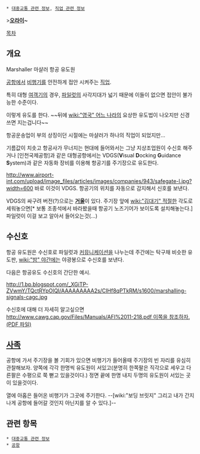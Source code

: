  * [[대중교통 관련 정보]], [[직업 관련 정보]]

>'''[[오라이]]~'''

[[목차]]
== 개요 ==
Marshaller
마샬러
항공 유도원

[[공항]]에서 [[비행기]]를 안전하게 접안 시켜주는 [[직업]].

특히 대형 [[여객기]]의 경우, [[파일럿]]의 사각지대가 넓기 때문에 이들이 없으면 접안이 불가능한 수준이다.

{{{#!html
<iframe width="600" height="338" src="//www.youtube.com/embed/yDwl0RZSoUU?rel=0" frameborder="0" allowfullscreen></iframe>
}}}
{{{#!html
<iframe width="600" height="450" src="//www.youtube.com/embed/ckungdXf6fE?rel=0" frameborder="0" allowfullscreen></iframe>
}}}
이렇게 유도를 한다. ~~뒤에 [[wiki:"영국" 어느 나라]]의 요상한 유도법이 나오지만 신경쓰면 지는겁니다~~

항공운송업이 부의 상징이던 시절에는 마샬러가 하나의 직업이 되었지만...

기름값이 치솟고 항공사가 무너지는 현대에 들어와서는 그냥 지상조업원이 수신호 해주거나 [인천국제공항]과 같은 대형공항에서는 VDGS('''V'''isual '''D'''ocking '''G'''uidance '''S'''ystem)과 같은 자동화 장비를 이용해 항공기를 주기장으로 유도한다.

http://www.airport-int.com/upload/image_files/articles/images/companies/943/safegate-l.jpg?width=600
바로 이것이 VDGS. 항공기의 위치를 자동으로 감지해서 신호를 보낸다.

VDGS의 싸구려 버전(?)으로는 '''[[거울]]'''이 있다. 주기장 앞에 [[wiki:"김대기" 적절한]] 각도로 세워놓으면[* 보통 조종석에서 바라봤을때 항공기 노즈기어가 보이도록 설치해놓는다.] 파일럿이 이걸 보고 알아서 들어오는것(...)
   
== 수신호 ==
항공 유도원은 수신호로 파일럿과 [[커뮤니케이션]]을 나누는데 주간에는 탁구채 비슷한 유도판, [[wiki:"밤" 야간]]에는 야광봉으로 수신호를 보낸다.

다음은 항공유도 수신호의 간단한 예시.

http://1.bp.blogspot.com/_XGiTP-ZVwmY/TQctRYpOlQI/AAAAAAAAA2s/CIHf8qPTkRM/s1600/marshalling-signals-cagc.jpg

수신호에 대해 더 자세히 알고싶으면 [[http://www.cawg.cap.gov/Files/Manuals/AFI%2011-218.pdf 이쪽을 참조하자. (PDF 파일)]]

== [[사족]] ==
공항에 가서 주기장을 볼 기회가 있으면 비행기가 들어올때 주기장의 빈 자리를 유심히 관찰해보자.
양쪽에 각각 한명씩 유도원이 서있고(분명히 한쪽팔은 직각으로 세우고 다른팔은 수평으로 쭉 뻗고 있을것이다.) 정면 끝에 한명 내지 두명의 유도원이 서있는 곳이 있을것이다.

열에 아홉은 들어온 비행기가 그곳에 주기한다.
--[wiki:"보딩 브릿지" 그리고 내가 간지나게 공항에 들어갈 것인지 아닌지를 알 수 있다.]--
== 관련 항목 ==
 * [[대중교통 관련 정보]]
 * [[공항]]
